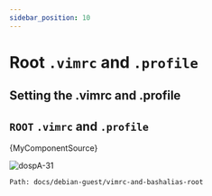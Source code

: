 ```yaml
---
sidebar_position: 10
---
```


# Root `.vimrc` and `.profile`
## Setting the .vimrc and .profile


## `ROOT` `.vimrc` and `.profile`


<CodeBlock >{MyComponentSource}</CodeBlock>


![dospA-31](../../static/img/legacy/dospA-31.jpg)

```
Path: docs/debian-guest/vimrc-and-bashalias-root
```